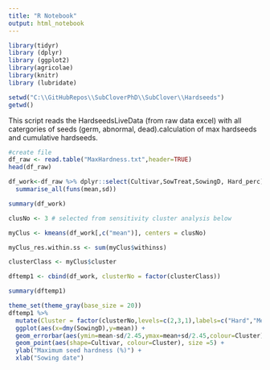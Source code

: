 ```yaml
---
title: "R Notebook"
output: html_notebook
---
```



```r
library(tidyr)
library (dplyr)
library (ggplot2)
library(agricolae)
library(knitr)
library (lubridate)

```


```r
setwd("C:\\GitHubRepos\\SubCloverPhD\\SubClover\\Hardseeds")
getwd()
```



This script reads the HardseedsLiveData (from raw data excel) with all catergories of seeds (germ, abnormal, dead).calculation of max hardseeds and cumulative hardseeds.

```r
#create file
df_raw <- read.table("MaxHardness.txt",header=TRUE)
head(df_raw)
```
```r
df_work<-df_raw %>% dplyr::select(Cultivar,SowTreat,SowingD, Hard_perc) %>% group_by(Cultivar,SowTreat,SowingD) %>%
  summarise_all(funs(mean,sd))

summary(df_work)
```

```r
clusNo <- 3 # selected from sensitivity cluster analysis below

myClus <- kmeans(df_work[,c("mean")], centers = clusNo)

myClus_res.within.ss <- sum(myClus$withinss)

clusterClass <- myClus$cluster

dftemp1 <- cbind(df_work, clusterNo = factor(clusterClass))

summary(dftemp1)

```

```r
theme_set(theme_gray(base_size = 20))
dftemp1 %>%
  mutate(Cluster = factor(clusterNo,levels=c(2,3,1),labels=c("Hard","Medium", "Soft")))  %>%
  ggplot(aes(x=dmy(SowingD),y=mean)) +
  geom_errorbar(aes(ymin=mean-sd/2.45,ymax=mean+sd/2.45,colour=Cluster),alpha=0.8, width=0.5, linetype=2)+
  geom_point(aes(shape=Cultivar, colour=Cluster), size =5) +
  ylab("Maximum seed hardness (%)") +
  xlab("Sowing date")
  
```

